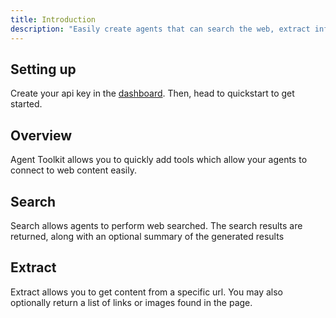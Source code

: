 ```yaml
---
title: Introduction
description: "Easily create agents that can search the web, extract information, and more."
---
```



## Setting up

Create your api key in the [dashboard](https://dashboard.agenttoolkit.ai). Then, head to quickstart to get started.

## Overview

Agent Toolkit allows you to quickly add tools which allow your agents to connect to web content easily.

## Search

Search allows agents to perform web searched. The search results are returned, along with an optional summary of the generated results


## Extract

Extract allows you to get content from a specific url. You may also optionally return a list of links or images found in the page.


